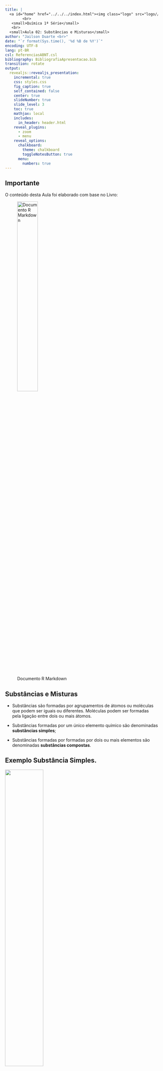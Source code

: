 ```yaml
---
title: |
  <a id="home" href="../../../index.html"><img class="logo" src="logo//logo.jpg"  alt="Home"></a>
        <br>
   <small>Química 1ª Série</small>
   <br>
  <small>Aula 02: Substâncias e Misturas</small>
author: "Jailson Duarte <br>" 
date: "`r format(Sys.time(), '%d %B de %Y')`"
encoding: UTF-8
lang: pt-BR
csl: ReferenciasABNT.csl
bibliography: BibliografiaApresentacao.bib
transition: rotate
output: 
  revealjs::revealjs_presentation:
    incremental: true
    css: styles.css
    fig_caption: true
    self_contained: false
    center: true
    slideNumber: true
    slide_level: 3
    toc: true
    mathjax: local
    includes:
      in_header: header.html
    reveal_plugins: 
      - zoom
      - menu
    reveal_options:
      chalkboard:
        theme: chalkboard
        toggleNotesButton: true
      menu:
        numbers: true
---
```


## Importante {.texto .posicao}

O conteúdo desta Aula foi elaborado com base no Livro:

![Documento R Markdown](Figuras//livro1.jpg){width="40%"}

## Substâncias e Misturas {.texto .posicao}

-   Substâncias são formadas por agrupamentos de átomos ou moléculas que podem ser iguais ou diferentes. Moléculas podem ser formadas  pela ligação entre dois ou mais átomos.

-   Substâncias formadas por um único elemento químico são denominadas **substâncias simples**;

- Substâncias formadas por formadas por dois ou mais elementos são denominadas **substâncias compostas**.

## Exemplo Substância Simples. {.texto}

![](Figuras//simples.gif){width="50%"}
<p class="fonte">**Fonte**: http://gtpinto.blogspot.com</p>

## Exemplo Substância Composta {.texto}

![](Figuras//composto.gif){width="50%"}
<p class="fonte">**Fonte**: http://gtpinto.blogspot.com</p>


## Mistura Homogênea e Mistura Heterogênea  {.texto}

- Quando diferentes substâncias se misturam, elas podem ser miscíveis ou não. Caso sejam miscíveis, a mistura formada por elas é classificada como **mistura homogênea**; caso contrário, é classificada como **mistura heterogênea**;

-  Como é possível identificar uma mistura homogênea ou heterogênea sem saber se as substâncias que a compõem são miscíveis?

## Mistura Homogênea e Mistura Heterogênea  {.texto}

- Se for possível enxergar as substâncias em separado (chamada de fase visual), essa mistura é heterogênea. Se não for possível enxergar as substâncias de modo separado, essa mistura pode ser homogênea.


## Mistura Homogênea e Mistura Heterogênea  {.texto}

![](Figuras//mistura1.jpg){width="50%"}

<p class="fonte">**Fonte**: https://vaiquimica.com.br/</p>




## Separação de misturas  {.texto}

As misturas podem ser separadas por meio de diferentes processos, que dependem das características dos materiais misturados. Alguns fatores físicos e químicos
são determinantes para as separações, como tamanho das partículas, temperaturas
de ebulição e fusão, e principalmente a densidade.


## Densidade  {.texto}

* **Densidade** é uma propriedade da matéria que relaciona a massa (m) e o volume (V) através da razão $d=\frac{m}{v}$. No Sistema Internacional de Unidades (SI), a unidade de medida da densidade é $kg/m^3$, na qual a massa é expressa em quilograma (kg) e o volume em metros cúbicos (m3). 

* Podemos utilizar como unidade de medida de volume o mililitro (mL), que é a capacidade
equivalente a 1 centímetro cúbico ($cm^3$), e o grama como unidade de massa, de
modo que a unidade de medida da densidade seja $g/mL$, que é equivalente a $g/cm^3$.


## Como podemos obter o volume de pequenos sólidos? {.texto}

* O volume de um pequeno sólido irregular pode ser determinado ao inseri-lo em uma proveta com volume inicialmente conhecido de água. A quantidade de água deslocada, depois da imersão do sólido, representa o volume desse objeto.

## Como podemos obter o volume de pequenos sólidos? {.texto}

![](Figuras//densidade.jpg){width="50%"}

## Métodos de separação de misturas {.texto}

<font color=#990000 Catação>: método que utiliza as mãos ou um artefato para separar componentes de diferentes tamanhos de uma mistura heterogênea formada por sólidos ou sólido e líquido.

Peneiração: método em que uma mistura heterogênea formada por sólidos ou por um sólido e um líquido atravessa uma peneira.

Ventilação: método que utiliza a força do vento para separar o componente de maior densidade de uma mistura heterogênea formada por sólidos.

Levigação: método que utiliza a força de um líquido para separar o componente de maior densidade de uma mistura heterogênea formada por sólidos.

Flotação: método em que um gás é adicionado a uma mistura formada por um sólido e um líquido para haver interação entre um deles e as bolhas e, posteriormente, a separação.

Separação magnética: método que utiliza um ímã para atrair o componente metálico de uma mistura.

Decantação: método que utiliza a diferença de densidade e ausência de solubilidade para separar os componentes de uma mistura heterogênea formada por líquidos ou sólido e líquido.

Centrifugação: é o método que utiliza uma centrífuga para acelerar a decantação;

Dissolução fracionada: método em que um líquido é adicionado a uma mistura heterogênea de sólidos com o objetivo de dissolver um deles.

Filtração simples: método em que uma mistura heterogênea formada por um sólido e um líquido atravessa um filtro para que haja a separação dos componentes.

Filtração a vácuo: método em que uma mistura heterogênea formada por um sólido e um líquido atravessa um filtro, caindo em um recipiente com vácuo.

Cristalização fracionada: método em que os diferentes solutos dissolvidos em um solvente são separados à medida que o solvente sofre evaporação. Esse método baseia-se na diferença de solubilidade.

Fusão fracionada: método em que aquecemos uma mistura homogênea formada por sólidos para separar os componentes em razão dos diferentes pontos de fusão;

Sublimação fracionada: método em que aquecemos uma mistura homogênea formada por sólidos, sendo um deles sublimável.

Destilação simples: método em que aquecemos uma mistura homogênea formada por sólido e líquido, sendo o líquido separado do sólido por vaporização seguida de condensação.

Destilação fracionada: método em que aquecemos uma mistura homogênea formada por líquidos para separá-los em razão dos diferentes pontos de ebulição.


## ![](Figuras///atividades.jpg){width="30%"}

01. Um objeto de metal, de massa 14,5 g, é colocado em uma proveta contendo 50 mL de
água. Após a imersão desse objeto, o volume medido na proveta é de 52 mL. Determine a
densidade, em g/mL, do objeto de metal.


02. O que é fusão?  E solidificação? 

03. A passagem do estado líquido para o estado gasoso pode ocorrer por três processos diferentes: evaporação, ebulição ou calefação. O que os diferencia?


04. Qual a diferença entre liquefação e condensação?


05. Como se chama a mudança entre os estados sólidos e gasosos?

## ![](Figuras///atividades.jpg){width="30%"}

06. Um estudante fez a seguinte afirmação: “ Enquanto o gelo derretia, sua temperatura subiu de 0ºC à 5ºC”. Você acha que a afirmação do estudante está correta? Justifique.


07. Ao cozinhar alimentos, como carne ou legumes, as pessoas costumam diminuir a
intensidade da chama do fogo assim que a água começa a ferver. Será que desse
modo a comida demora mais para ficar pronta? Qual a vantagem deste procedimento?


## ![](Figuras///atividades.jpg){width="20%"}

08. O gráfico abaixo mostra a mudança de estado de uma massa de água em função
da quantidade de calor (Q):
![](Figuras///Aula1Q8.jpg){width="20%"}

8a) Qual é o estado físico da água nos trechos A, C e E do gráfico?

8b) Que mudança de estado está ocorrendo no trecho B? E no trecho D?

## ![](Figuras///atividades.jpg){width="20%"}

08. O gráfico abaixo mostra a mudança de estado de uma massa de água em função
da quantidade de calor (Q):
![](Figuras///Aula1Q8.jpg){width="20%"}

8c) No trecho B e no trecho D a temperatura está variando?

8d) O que os números 0 e 100 no gráfico indicam?

## ![](Figuras///atividades.jpg){width="20%"}

09. O café solúvel é obtido a partir do café comum dissolvido em água. A solução é congelada e, a seguir, diminui-se bruscamente a pressão. Com isso, a água passa direta e rapidamente para o estado gasoso, sendo eliminada do sistema por sucção. Com a remoção da água do sistema, por esse meio, resta o café em pó e seco. Identifique as mudanças de estado físico ocorridas neste processo:

(a)solidificação e fusão.

(b)vaporização e liquefação

(c)fusão e ebulição.

(d)solidificação e sublimação.

(e)fusão e liquefação